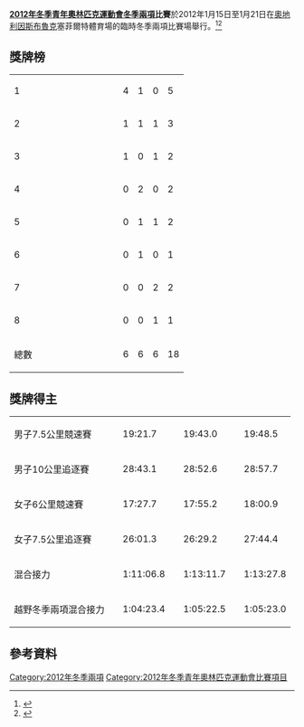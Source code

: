 {{Infobox Olympic event
|event       = 冬季兩項
|games       = 2012年冬季青年
|image       = [[Image:Biathlon_pictogram.svg|80px]]
|venue       = {{AUT}}[[因斯布魯克|因斯布魯克]]塞菲爾特體育場
|date        = 1月15日至21日
|competitors = 100
|nations     = 33
|prev        = '''第一屆'''
|next        = [[2016年冬季青年奧林匹克運動會冬季兩項比賽|2016]]
}}

'''[[2012年冬季青年奧林匹克運動會|2012年冬季青年奧林匹克運動會]][[冬季兩項|冬季兩項]]比賽'''於2012年1月15日至1月21日在[[奧地利|奧地利]][[因斯布魯克|因斯布魯克]]塞菲爾特體育場的臨時冬季兩項比賽場舉行。<ref>{{Cite web |url=http://www.innsbruck2012.com/en/venues/seefeld_arena |title=Seefeld arena |accessdate=2014-08-18 |archive-date=2013-06-16 |archive-url=https://web.archive.org/web/20130616214431/http://www.innsbruck2012.com/en/venues/seefeld_arena |dead-url=no }}</ref><ref>{{Cite web |url=http://www.innsbruck2012.com/en/sports/disciplines/biathlon |title=Biathlon |accessdate=2014-08-18 |archive-date=2013-06-16 |archive-url=https://web.archive.org/web/20130616212256/http://www.innsbruck2012.com/en/sports/disciplines/biathlon |dead-url=no }}</ref>

==獎牌榜==
{| {{RankedMedalTable}}
|-
| 1 ||width=150 align=left|{{flagIOC|GER|2012年冬季青年}}  || 4 || 1 || 0 || 5
|-
| 2  ||align=left|{{flagIOC|RUS|2012年冬季青年}}  || 1 || 1 || 1 || 3
|-
| 3 ||align=left|{{flagIOC|CHN|2012年冬季青年}}  || 1 || 0 || 1 || 2
|-
| 4 ||align=left|{{flagIOC|EST|2012年冬季青年}}  || 0 || 2 || 0 || 2
|-
| 5 ||align=left|{{flagIOC|KAZ|2012年冬季青年}}  || 0 || 1 || 1 || 2
|-
| 6 ||align=left|{{flagIOC|NOR|2012年冬季青年}}  || 0 || 1 || 0 || 1
|-
| 7 ||align=left|{{flagIOC|FRA|2012年冬季青年}}  || 0 || 0 || 2 || 2
|-
| 8 ||align=left|{{flagIOC|USA|2012年冬季青年}}  || 0 || 0 || 1 || 1
|- class="sortbottom"
!colspan=2| 總數 || 6 || 6 || 6 || 18
|}

==獎牌得主==
{| {{MedalistTable|type=項目|columns=2|labelwidth=130}}
|-
| 男子7.5公里競速賽
| {{flagIOCmedalist|[[程方明|程方明]]|CHN|2012年冬季青年}} || 19:21.7
| {{flagIOCmedalist|[[勒內·薩克那|勒內·薩克那]]|EST|2012年冬季青年}} || 19:43.0
| {{flagIOCmedalist|[[Aristide_Bègue|Aristide Bègue]]|FRA|2012年冬季青年}} || 19:48.5
|-
| 男子10公里追逐賽
| {{flagIOCmedalist|[[Niklas_Homberg|Niklas Homberg]]|GER|2012年冬季青年}} || 28:43.1
| {{flagIOCmedalist|[[勒內·薩克那|勒內·薩克那]]|EST|2012年冬季青年}} || 28:52.6
| {{flagIOCmedalist|[[程方明|程方明]]|CHN|2012年冬季青年}} || 28:57.7
|-
| 女子6公里競速賽
| {{flagIOCmedalist|[[弗兰齐斯卡·普罗伊斯|弗兰齐斯卡·普罗伊斯]]|GER|2012年冬季青年}} || 17:27.7
| {{flagIOCmedalist|[[Galina_Vishnevskaya_(biathlete)|Galina Vishnevskaya]]|KAZ|2012年冬季青年}} || 17:55.2
| {{flagIOCmedalist|[[烏利亞娜·凱舍娃|烏利亞娜·凱舍娃]]|RUS|2012年冬季青年}} || 18:00.9
|-
| 女子7.5公里追逐賽
| {{flagIOCmedalist|[[烏利亞娜·凱舍娃|烏利亞娜·凱舍娃]]|RUS|2012年冬季青年}} || 26:01.3
| {{flagIOCmedalist|[[弗兰齐斯卡·普罗伊斯|弗兰齐斯卡·普罗伊斯]]|GER|2012年冬季青年}} || 26:29.2
| {{flagIOCmedalist|[[Galina_Vishnevskaya_(biathlete)|Galina Vishnevskaya]]|KAZ|2012年冬季青年}} || 27:44.4
|-
| 混合接力
| {{flagIOCmedalist|[[弗兰齐斯卡·普罗伊斯|弗兰齐斯卡·普罗伊斯]]<br />[[Laura_Hengelhaupt|Laura Hengelhaupt]]<br />[[Maximilian_Janke|Maximilian Janke]]<br />[[Niklas_Homberg|Niklas Homberg]]|GER|2012年冬季青年}} || 1:11:06.8
| {{flagIOCmedalist|[[Kristin_Sandeggen|Kristin Sandeggen]]<br />[[Karoline_Næss|Karoline Næss]]<br />[[Haakon_Livik|Haakon Livik]]<br />[[Kristian_Andre_Aalerud|Kristian Andre Aalerud]]|NOR|2012年冬季青年}} || 1:13:11.7
| {{flagIOCmedalist|[[Léa_Ducordeau|Léa Ducordeau]]<br />[[Chloé_Chevalier|Chloé Chevalier]]<br />[[法比安·克洛德|法比安·克洛德]]<br />[[Aristide_Bègue|Aristide Bègue]]|FRA|2012年冬季青年}} || 1:13:27.8 
|-
| 越野冬季兩項混合接力
| {{flagIOCmedalist|[[弗兰齐斯卡·普罗伊斯|弗兰齐斯卡·普罗伊斯]]<br />[[維多利亞·卡爾|維多利亞·卡爾]]<br />[[Maximilian_Janke|Maximilian Janke]]<br />[[Christian_Stiebritz|Christian Stiebritz]]|GER|2012年冬季青年}} || 1:04:23.4
| {{flagIOCmedalist|[[烏利亞娜·凱舍娃|烏利亞娜·凱舍娃]]<br />[[阿纳斯塔西娅·谢多娃|阿纳斯塔西娅·谢多娃]]<br />[[Ivan_Galushkin|Ivan Galushkin]]<br />[[Alexander_Selyaninov|Alexander Selyaninov]]|RUS|2012年冬季青年}} || 1:05:22.5
| {{flagIOCmedalist|[[Anna_Kubek|Anna Kubek]]<br />[[Heather_Mooney|Heather Mooney]]<br />[[Sean_Doherty|Sean Doherty]]<br />[[Patrick_Caldwell|Patrick Caldwell]]|USA|2012年冬季青年}} || 1:05:23.0 
|}

==參考資料==
{{reflist}}

{{2012年冬季青年奧林匹克運動會項目}}
{{青年奧林匹克運動會冬季兩項比賽}}

[[Category:2012年冬季兩項|Category:2012年冬季兩項]]
[[Category:2012年冬季青年奧林匹克運動會比賽項目|Category:2012年冬季青年奧林匹克運動會比賽項目]]